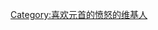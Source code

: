 {{Userbox
  |border-c = #000000
  |border-s = 1
  |id-c     = #FFFFFF
  |id-s     = 12
  |id-fc    = #000000
  |info-c   = #000000
  |info-s   = 10
  |info-fc  = #FFFFFF
  |id       = 渣渣
  |info     = 这位用户特地到河北省来看'''[[元首的愤怒|<span style="color: #FFFF00">元首的愤怒</span>]]'''的二次创作作品。
}}<includeonly>[[Category:喜欢元首的愤怒的维基人]]</includeonly>